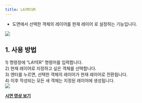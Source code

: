 ```yaml
---
title: LAYMCUR
---
```



[image1]: ../../../../../assets/images/commands/laymcur/image1.png
[image2]: ../../../../../assets/images/commands/laymcur/image2.png

* 도면에서 선택한 객체의 레이어를 현재 레이어 로 설정하는 기능입니다.

![][image1]

## **1\. 사용 방법**

1\) 명령창에 “LAYER” 명령어를 입력합니다.  
2\) 현재 레이어로 지정하고 싶은 객체를 선택합니다.  
3\) 엔터를 누르면, 선택한 객체의 레이어가 현재 레이어로 전환됩니다.  
4\) 이후 작성되는 모든 새 객체는 지정된 레이어에 생성됩니다.  
![][image2]

[**<Icon name="youtube" class="emoji"/> 시연 영상 보기**](https://youtu.be/Px0IstllWCw) 